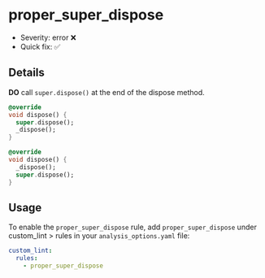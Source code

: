 # proper_super_dispose

- Severity: error ❌
- Quick fix: ✅

## Details

**DO** call `super.dispose()` at the end of the dispose method.

```dart title="Bad"
@override
void dispose() {
  super.dispose();
  _dispose();
}
```

```dart title="Good"
@override
void dispose() {
  _dispose();
  super.dispose();
}
```

## Usage

To enable the `proper_super_dispose` rule, add `proper_super_dispose` under custom_lint > rules in your `analysis_options.yaml` file:

```yaml
custom_lint:
  rules:
    - proper_super_dispose
```
